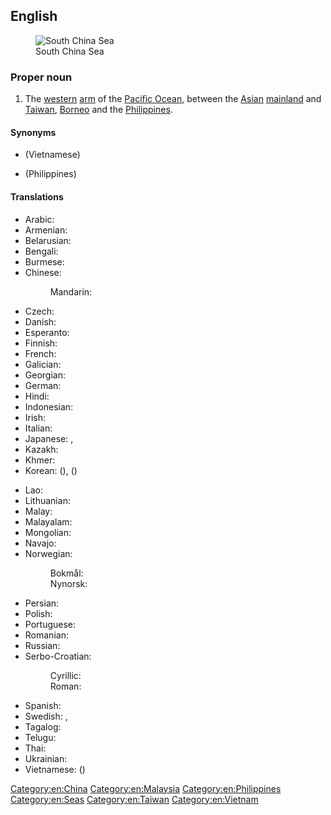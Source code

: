 ==English==
{{wikipedia}}
[[File:Relief Map of South China Sea.png|thumb|South China Sea]]
===Proper noun===
{{en-proper noun|head=[[south|South]] [[China]] [[sea|Sea]]}}

# The [[western]] [[arm]] of the [[Pacific Ocean]], between the [[Asian]] [[mainland]] and [[Taiwan]], [[Borneo]] and the [[Philippines]].

====Synonyms====
* {{l|en|East Sea}} (Vietnamese)
* {{l|en|West Philippine Sea}} (Philippines)

====Translations====
{{trans-top|Pacific Ocean, between the Asian mainland and Taiwan, Borneo and the Philippines}}
* Arabic: {{t|ar|بَحْر اَلصِّين اَلْجَنُوبِيّ|m}}
* Armenian: {{t|hy|Հարավ-Չինական ծով}}
* Belarusian: {{t|be|Паўднёва-Кітайскае мора|n}}
* Bengali: {{t|bn|দক্ষিণ চীন সাগর}}
* Burmese: {{t-needed|my}}
* Chinese:
*: Mandarin: {{t+|cmn|南海|tr=Nán Hǎi|sc=Hani}}
* Czech: {{t|cs|Jihočínské moře|n}}
* Danish: {{t|da|Sydkinesiske Hav}}
* Esperanto: {{t|eo|Sudĉina Maro}}
* Finnish: {{t|fi|Etelä-Kiinanmeri}}
* French: {{t+|fr|mer de Chine méridionale|f}}
* Galician: {{t|gl|mar da China Meridional|m}}
* Georgian: {{t|ka|სამხრეთ ჩინეთის ზღვა}}
* German: {{t+|de|Südchinesisches Meer|n}}
* Hindi: {{t|hi|दक्षिणी चीन सागर}}
* Indonesian: {{t|id|Laut Tiongkok Selatan}}
* Irish: {{t|ga|Muir na Síne Theas|f}}
* Italian: {{t|it|Mar Cinese Meridionale|m}}
* Japanese: {{t|ja|南シナ海|tr=みなみしなかい, Minami Shina kai}}, {{t|ja|南支那海|tr=Minami Shina kai}}
* Kazakh: {{t|kk|Оңтүстік Қытай теңізі}}
* Khmer: {{t+|km|សមុទ្រចិនខាងត្បូង|tr=sa’mot cən kʰaaŋ tbooŋ|sc=Khmr}}
* Korean: {{t|ko|남중국해}} ({{t|ko|南中國海|sc=Hani}}), {{t|ko|중국남해}} ({{t|ko|中國南海|sc=Hani}})
{{trans-mid}}
* Lao: {{t+|lo|ທະເລຈີນໃຕ້}}
* Lithuanian: {{t|lt|Pietų Kinijos jūra}}
* Malay: {{t|ms|Laut China Selatan}}
* Malayalam: {{t|ml|ദക്ഷിണ ചൈനാക്കടൽ}}
* Mongolian: {{t|mn|Өмнөд Хятадын тэнгис}}
* Navajo: {{t|nv|Tónteel náátsʼósí}}
* Norwegian:
*: Bokmål: {{t|nb|Sørkinahavet}}
*: Nynorsk: {{t|nn|Sørkinahavet}}
* Persian: {{t|fa|دریای جنوبی چین}}
* Polish: {{t+|pl|Morze Południowochińskie|n}}
* Portuguese: {{t|pt|Mar da China Meridional|m}}
* Romanian: {{t|ro|Marea Chinei de Sud|f}}
* Russian: {{t+|ru|Ю́жно-Кита́йское мо́ре|n|}}
* Serbo-Croatian:
*: Cyrillic: {{t|sh|Јужнокинеско море|n}}
*: Roman: {{t|sh|Južnokinesko more|n}}
* Spanish: {{t|es|mar de la China Meridional|m}}
* Swedish: {{t|sv|Sydkinesiska sjön|c}}, {{t|sv|Sydkinesiska havet|n}}
* Tagalog: {{t|tl|Dagat Luzon}}
* Telugu: {{t|te|దక్షిణ చైనా సముద్రం}}
* Thai: {{t|th|ทะเลจีนใต้|tr=tá-lay jeen dtâi}}
* Ukrainian: {{t-needed|uk}}
* Vietnamese: {{t|vi|Biển Đông}} ({{t|vi|㴜東|sc=Hani}})
{{trans-bottom}}

[[Category:en:China]]
[[Category:en:Malaysia]]
[[Category:en:Philippines]]
[[Category:en:Seas]]
[[Category:en:Taiwan]]
[[Category:en:Vietnam]]